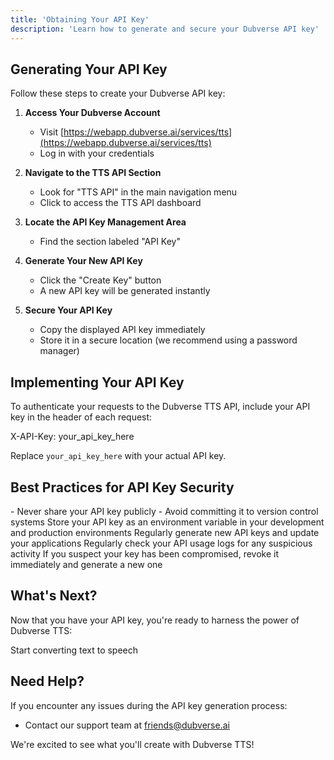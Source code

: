 ```yaml
---
title: 'Obtaining Your API Key'
description: 'Learn how to generate and secure your Dubverse API key'
---
```


## Generating Your API Key

Follow these steps to create your Dubverse API key:

1. **Access Your Dubverse Account**
   - Visit [https://webapp.dubverse.ai/services/tts](https://webapp.dubverse.ai/services/tts)
   - Log in with your credentials

2. **Navigate to the TTS API Section**
   - Look for "TTS API" in the main navigation menu
   - Click to access the TTS API dashboard

3. **Locate the API Key Management Area**
   - Find the section labeled "API Key"

4. **Generate Your New API Key**
   - Click the "Create Key" button
   - A new API key will be generated instantly

5. **Secure Your API Key**
   - Copy the displayed API key immediately
   - Store it in a secure location (we recommend using a password manager)

## Implementing Your API Key

To authenticate your requests to the Dubverse TTS API, include your API key in the header of each request:

X-API-Key: your_api_key_here


Replace `your_api_key_here` with your actual API key.

## Best Practices for API Key Security

<AccordionGroup>
  <Accordion title="Keep It Confidential">
    - Never share your API key publicly
    - Avoid committing it to version control systems
  </Accordion>
  <Accordion title="Use Environment Variables">
    Store your API key as an environment variable in your development and production environments
  </Accordion>
  <Accordion title="Implement Key Rotation">
    Regularly generate new API keys and update your applications
  </Accordion>
  <Accordion title="Monitor Usage">
    Regularly check your API usage logs for any suspicious activity
  </Accordion>
  <Accordion title="Revoke Compromised Keys">
    If you suspect your key has been compromised, revoke it immediately and generate a new one
  </Accordion>
</AccordionGroup>

## What's Next?

Now that you have your API key, you're ready to harness the power of Dubverse TTS:

<Card title="Make Your First API Call" icon="code" href="/first-call">
  Start converting text to speech
</Card>

## Need Help?

If you encounter any issues during the API key generation process:

- Contact our support team at friends@dubverse.ai

We're excited to see what you'll create with Dubverse TTS!